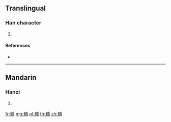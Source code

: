 {{character info/new}}
==Translingual==

===Han character===
{{Han char|rn=152|rad=豕|as=07|sn=14|four=|canj=MOIJB}}

# {{defn|Han|sort=豕07}}

====References====
* {{Han ref|kx=1196.190|dkj=36395|dj=1658.190|hdz=63614.110|uh=8C67|ud=35943}}

----

==Mandarin==

===Hanzi===
{{cmn-hanzi|pin=[[fū]] ([[fu1]])|wg=fu<sup>1</sup>}}

# {{defn|lang=cmn|sort=豕07}}

[[fr:豧]]
[[mg:豧]]
[[pl:豧]]
[[th:豧]]
[[zh:豧]]